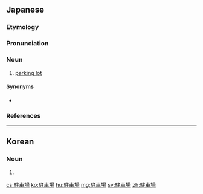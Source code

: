 ==Japanese==
{{ja-kanjitab|ちゅう|しゃ|じょう|yomi=o}}

===Etymology===
{{suffix|駐車|場|t1=(car) parking|t2=place|lang=ja|sort=ちゅうしゃじょう}}

===Pronunciation===
{{ja-pron|ちゅうしゃじょう|acc=0|acc_ref=SMK2,NHK}}

===Noun===
{{ja-noun|ちゅうしゃじょう}}

# [[parking lot]]

====Synonyms====
* {{ja-r|パーキング}}

===References===
<references/>

----

==Korean==
{{ko-hanjatab}}

===Noun===
{{ko-noun|hj|hangeul=주차장}}

# {{hanja form of|주차장|parking lot}}

[[cs:駐車場]]
[[ko:駐車場]]
[[hu:駐車場]]
[[mg:駐車場]]
[[sv:駐車場]]
[[zh:駐車場]]